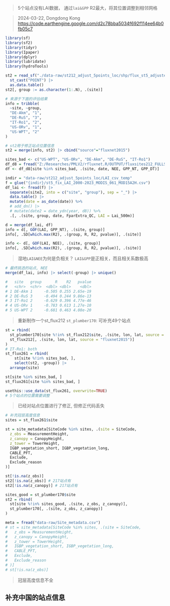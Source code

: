 > 5个站点没有LAI数据，
> 通过`lai&GPP` R2最大，将其位置调整到相邻网格

> 2024-03-22, Dongdong Kong
<https://code.earthengine.google.com/d2c78bba5034f692f114ee64b0fb05c7>

```r
library(sf)
library(sf2)
library(tidyr)
library(Ipaper)
library(dplyr)
library(lubridate)
library(hydroTools)

st2 = read_sf("./data-raw/st212_adjust_5points_loc/shp/flux_st5_adjusted.shp") |> 
  st_cast("POINT") |> 
  as.data.table()
st2[, group := as.character(1:.N), .(site)]

# 来源于下面的评估结果
info = tribble(
  ~site, ~group, 
  "DE-Akm", "1",
  "DE-RuS", "3",
  "IT-Ro1", "2", 
  "US-ORv", "1",
  "US-WPT", "2"
)

# st2用于修正站点位置信息
st2 = merge(info, st2) |> cbind("source"="fluxnet2015")
```

```r
sites_bad <- c("US-WPT", "US-ORv", "DE-Akm", "DE-RuS", "IT-Ro1")
df_d8 = fread("Z:/Researches/PMLV2/rfluxnet.R/OUTPUT/fluxsites212_FULLSET_D8_v20240322 (80%).csv")
df <- df_d8[site %in% sites_bad, .(site, date, NEE, GPP_NT, GPP_DT)]

indir = "data-raw/st212_adjust_5points_loc/LAI_csv_temp"
f = glue("{indir}/st5_fix_LAI_2000-2023_MODIS_061_MOD15A2H.csv")
df_lai <- fread(f) |>
  separate(site2, into = c("site", "group"), sep = "_") |>
  data.table() |>
  mutate(date = as_date(date)) %>%
  # add_dn() |>
  # mutate(date2 = date_ydn(year, d8)) %>%
  .[, .(site, group, date, FparExtra_QC, LAI = Lai_500m)]

d = merge(df_lai, df)
info = d[, GOF(LAI, GPP_NT), .(site, group)]
info[, .SD[which.max(R2), .(group, R, R2, pvalue)], .(site)]

info <- d[, GOF(LAI, NEE), .(site, group)]
info[, .SD[which.max(R2), .(group, R, R2, pvalue)], .(site)]
```

> 湿地`LAI&NEE`为何是负相关？
`LAI&GPP`是正相关，而且相关系数极高

```r
# 最终挑选的站点, NEE
merge(df_lai, info) |> select(-group) |> unique()

#   site   group      R    R2   pvalue
#   <chr>  <chr>  <dbl> <dbl>    <dbl>
# 1 DE-Akm 1     -0.505 0.255 2.65e-19
# 2 DE-RuS 3     -0.494 0.244 9.86e-13
# 3 IT-Ro1 2     -0.629 0.396 4.77e-46
# 4 US-ORv 1     -0.783 0.613 1.27e-10
# 5 US-WPT 2     -0.681 0.463 4.08e-20
```

> 重新制作一个st_flux212
> `st_plumber170`: 可补充49个站点

```r
st = rbind(
  st_plumber170[site %!in% st_flux212$site, .(site, lon, lat, source = "plumber2")],
  st_flux212[, .(site, lon, lat, source = "fluxnet2015")]
)
# IT-Ro1: both
st_flux261 = rbind(
    st[site %!in% sites_bad, ], 
    select(st2, -group)) |> 
  arrange(site)

st[site %in% sites_bad, ]
st_flux261[site %in% sites_bad, ]

usethis::use_data(st_flux261, overwrite=TRUE)
# 5个站点的位置需要调整
```

> 已经对站点位置进行了修正, 但修正代码丢失

```r
# 补充冠层高度信息
sites = st_flux261$site

st = site_metadata[SiteCode %in% sites, .(site = SiteCode, 
  z_obs = MeasurementHeight, 
  z_canopy = CanopyHeight,
  z_tower = TowerHeight,
  IGBP_vegetation_short, IGBP_vegetation_long, 
  CABLE_PFT, 
  Exclude, 
  Exclude_reason
)]

st[!is.na(z_obs)]
st2[!is.na(z_obs)] # 217站点有
st2[!is.na(z_canopy)] # 217站点有

sites_good = st_plumber170$site
st2 = rbind(
  st[site %!in% sites_good, .(site, z_obs, z_canopy)],
  st_plumber170[, .(site, z_obs, z_canopy)]
)
```

```r
meta = fread("data-raw/Site_metadata.csv")
# st = site_metadata[SiteCode %in% sites, .(site = SiteCode, 
#   z_obs = MeasurementHeight, 
#   z_canopy = CanopyHeight,
#   z_tower = TowerHeight,
#   IGBP_vegetation_short, IGBP_vegetation_long, 
#   CABLE_PFT, 
#   Exclude, 
#   Exclude_reason
# )]
# st[!is.na(z_obs)]
```

> 冠层高度信息不全

## 补充中国的站点信息
